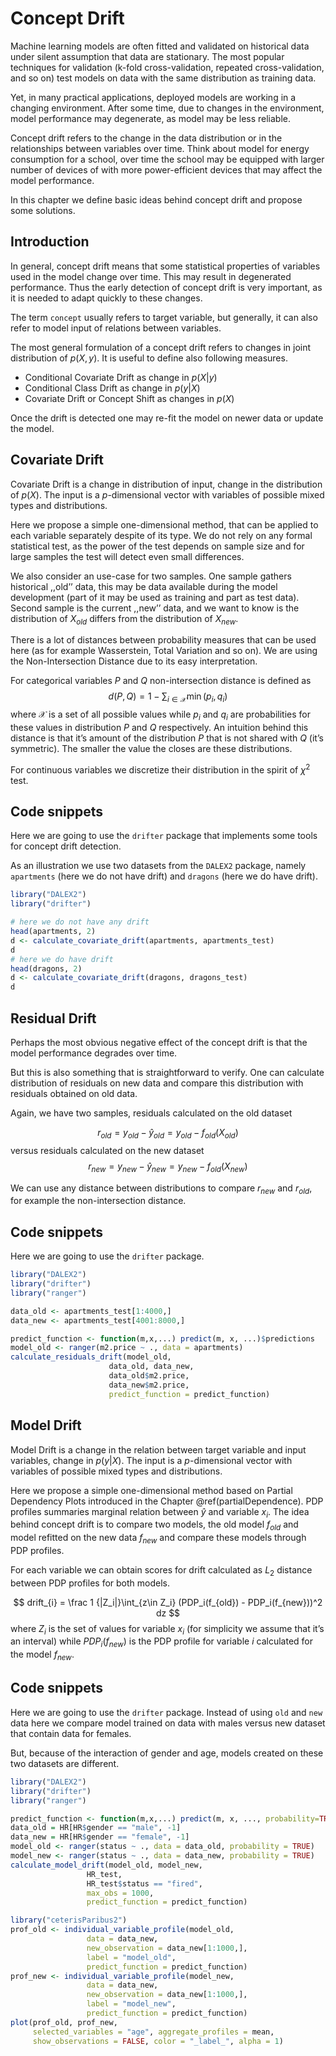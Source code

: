 # Concept Drift

Machine learning models are often fitted and validated on historical data under silent assumption that data are stationary. The most popular techniques for validation (k-fold cross-validation, repeated cross-validation, and so on) test models on data with the same distribution as training data.

Yet, in many practical applications, deployed models are working in a changing environment. After some time, due to changes in the environment, model performance may degenerate, as model may be less reliable.

Concept drift refers to the change in the data distribution or in the relationships between variables over time. Think about model for energy consumption for a school, over time the school may be equipped with larger number of devices of with more power-efficient devices that may affect the model performance.

In this chapter we define basic ideas behind concept drift and propose some solutions.

## Introduction

In general, concept drift means that some statistical properties of variables used in the model change over time. This may result in degenerated performance. Thus the early detection of concept drift is very important, as it is needed to adapt quickly to these changes. 

The term `concept` usually refers to target variable, but generally, it can also refer to model input of relations between variables.

The most general formulation of a concept drift refers to changes in joint distribution of $p(X, y)$. It is useful to define also following measures.

* Conditional Covariate Drift as change in $p(X | y)$
* Conditional Class Drift as change in $p(y | X)$
* Covariate Drift or Concept Shift as changes in $p(X)$

Once the drift is detected one may re-fit the model on newer data or update the model.

## Covariate Drift

Covariate Drift is a change in distribution of input, change in the distribution of $p(X)$. The input is a $p$-dimensional vector with variables of possible mixed types and distributions. 

Here we propose a simple one-dimensional method, that can be applied to each variable separately despite of its type. We do not rely on any formal statistical test, as the power of the test depends on sample size and for large samples the test will detect even small differences.

We also consider an use-case for two samples. One sample gathers historical ,,old'' data, this may be data available during the model development (part of it may be used as training and part as test data). Second sample is the current ,,new'' data, and we want to know is the distribution of $X_{old}$ differs from the distribution of $X_{new}$. 

There is a lot of distances between probability measures that can be used here (as for example Wasserstein, Total Variation and so on). We are using the Non-Intersection Distance due to its easy interpretation. 

For categorical variables $P$ and $Q$ non-intersection distance is defined as
$$
d(P,Q) = 1 - \sum_{i\in \mathcal X} \min(p_i, q_i)
$$
where $\mathcal X$ is a set of all possible values while $p_i$ and $q_i$ are probabilities for these values in distribution $P$ and $Q$ respectively. An intuition behind this distance is that it's amount of the distribution $P$ that is not shared with $Q$ (it's symmetric). The smaller the value the closes are these distributions. 

For continuous variables we discretize their distribution in the spirit of $\chi^2$ test.



## Code snippets

Here we are going to use the `drifter` package that implements some tools for concept drift detection. 

As an illustration we use two datasets from the `DALEX2` package, namely `apartments` (here we do not have drift) and `dragons` (here we do have drift).

```r
library("DALEX2")
library("drifter")

# here we do not have any drift
head(apartments, 2)
d <- calculate_covariate_drift(apartments, apartments_test)
d
# here we do have drift
head(dragons, 2)
d <- calculate_covariate_drift(dragons, dragons_test)
d
```


## Residual Drift

Perhaps the most obvious negative effect of the concept drift is that the model performance degrades over time. 

But this is also something that is straightforward to verify. One can calculate distribution of residuals on new data and compare this distribution with residuals obtained on old data.

Again, we have two samples, residuals calculated on the old dataset

$$
r_{old} = y_{old} - \hat y_{old} = y_{old} - f_{old}(X_{old})
$$
versus residuals calculated on the new dataset
$$
r_{new} = y_{new} - \hat y_{new} = y_{new} - f_{old}(X_{new})
$$

We can use any distance between distributions to compare $r_{new}$ and $r_{old}$, for example the non-intersection distance.

## Code snippets

Here we are going to use the `drifter` package.

```r
library("DALEX2")
library("drifter")
library("ranger")

data_old <- apartments_test[1:4000,]
data_new <- apartments_test[4001:8000,]

predict_function <- function(m,x,...) predict(m, x, ...)$predictions
model_old <- ranger(m2.price ~ ., data = apartments)
calculate_residuals_drift(model_old,
                      data_old, data_new,
                      data_old$m2.price, 
                      data_new$m2.price,
                      predict_function = predict_function)
```


## Model Drift

Model Drift is a change in the relation between target variable and input variables, change in $p(y|X)$. The input is a $p$-dimensional vector with variables of possible mixed types and distributions. 

Here we propose a simple one-dimensional method based on Partial Dependency Plots introduced in the Chapter \@ref(partialDependence). PDP profiles summaries marginal relation between $\hat y$ and variable $x_i$. The idea behind concept drift is to compare two models, the old model $f_{old}$ and model refitted on the new data $f_{new}$ and compare these models through PDP profiles.  

For each variable we can obtain scores for drift calculated as $L_2$ distance between PDP profiles for both models.

$$
drift_{i} = \frac 1 {|Z_i|}\int_{z\in Z_i} (PDP_i(f_{old}) - PDP_i(f_{new}))^2 dz
$$
where $Z_i$ is the set of values for variable $x_i$ (for simplicity we assume that it's an interval) while $PDP_i(f_{new})$ is the PDP profile for variable $i$ calculated for the model $f_{new}$.

## Code snippets

Here we are going to use the `drifter` package.
Instead of using `old` and `new` data here we compare model trained on data with males versus new dataset that contain data for females.

But, because of the interaction of gender and age, models created on these two datasets are different.

```r
library("DALEX2")
library("drifter")
library("ranger")

predict_function <- function(m,x,...) predict(m, x, ..., probability=TRUE)$predictions[,1]
data_old = HR[HR$gender == "male", -1]
data_new = HR[HR$gender == "female", -1]
model_old <- ranger(status ~ ., data = data_old, probability = TRUE)
model_new <- ranger(status ~ ., data = data_new, probability = TRUE)
calculate_model_drift(model_old, model_new,
                 HR_test,
                 HR_test$status == "fired",
                 max_obs = 1000,
                 predict_function = predict_function)

library("ceterisParibus2")
prof_old <- individual_variable_profile(model_old,
                 data = data_new,
                 new_observation = data_new[1:1000,],
                 label = "model_old",
                 predict_function = predict_function)
prof_new <- individual_variable_profile(model_new,
                 data = data_new,
                 new_observation = data_new[1:1000,],
                 label = "model_new",
                 predict_function = predict_function)
plot(prof_old, prof_new,
     selected_variables = "age", aggregate_profiles = mean,
     show_observations = FALSE, color = "_label_", alpha = 1)
```


